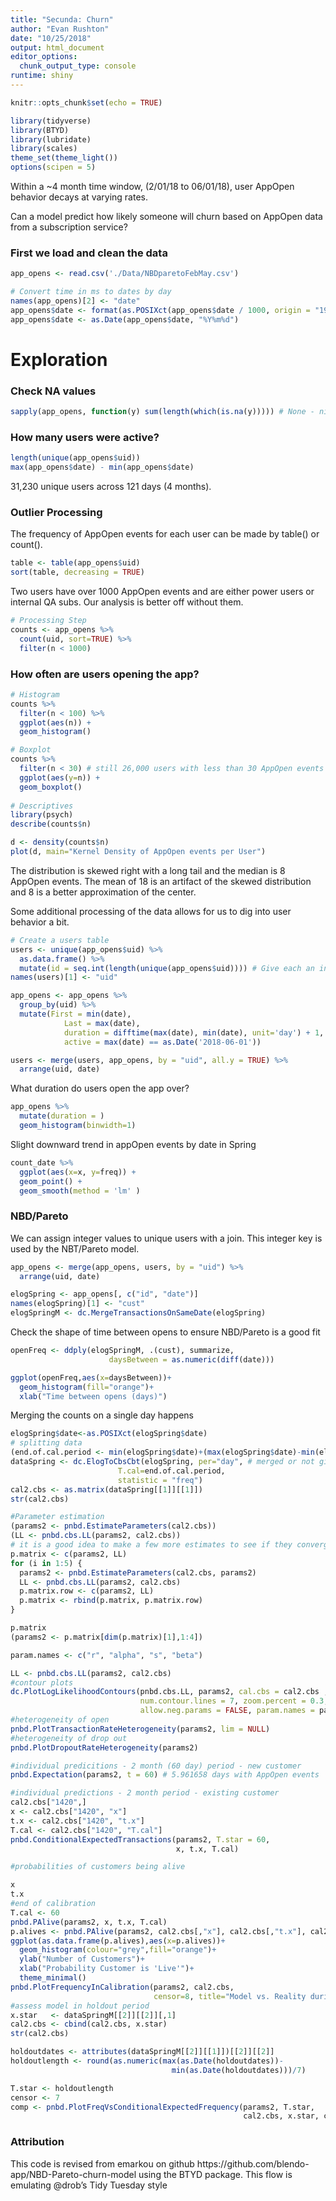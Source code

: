 ```yaml
---
title: "Secunda: Churn"
author: "Evan Rushton"
date: "10/25/2018"
output: html_document
editor_options: 
  chunk_output_type: console
runtime: shiny
---
```


```r
knitr::opts_chunk$set(echo = TRUE)
```

```r
library(tidyverse)
library(BTYD)
library(lubridate)
library(scales)
theme_set(theme_light())
options(scipen = 5)
```

Within a ~4 month time window, (2/01/18 to 06/01/18), user AppOpen behavior decays at varying rates.

Can a model predict how likely someone will churn based on AppOpen data from a subscription service?

### First we load and clean the data
```r
app_opens <- read.csv('./Data/NBDparetoFebMay.csv')

# Convert time in ms to dates by day
names(app_opens)[2] <- "date"
app_opens$date <- format(as.POSIXct(app_opens$date / 1000, origin = "1970-01-01", tz = "America/Los_Angeles"), "%Y%m%d")
app_opens$date <- as.Date(app_opens$date, "%Y%m%d")
```

# Exploration

### Check NA values
```r
sapply(app_opens, function(y) sum(length(which(is.na(y))))) # None - nice
```

### How many users were active?

```r
length(unique(app_opens$uid))
max(app_opens$date) - min(app_opens$date)
```

31,230 unique users across 121 days (4 months).

### Outlier Processing

The frequency of AppOpen events for each user can be made by table() or count().

```r
table <- table(app_opens$uid) 
sort(table, decreasing = TRUE)
```

Two users have over 1000 AppOpen events and are either power users or internal QA subs. Our analysis is better off without them.

```r
# Processing Step
counts <- app_opens %>% 
  count(uid, sort=TRUE) %>% 
  filter(n < 1000) 
```

### How often are users opening the app?

```r
# Histogram
counts %>%  
  filter(n < 100) %>% 
  ggplot(aes(n)) +
  geom_histogram()

# Boxplot
counts %>% 
  filter(n < 30) # still 26,000 users with less than 30 AppOpen events
  ggplot(aes(y=n)) +
  geom_boxplot()
  
# Descriptives
library(psych)
describe(counts$n)

d <- density(counts$n)
plot(d, main="Kernel Density of AppOpen events per User")
```

The distribution is skewed right with a long tail and the median is 8 AppOpen events. The mean of 18 is an artifact of the skewed distribution and 8 is a better approximation of the center.

Some additional processing of the data allows for us to dig into user behavior a bit.

```r
# Create a users table
users <- unique(app_opens$uid) %>% 
  as.data.frame() %>% 
  mutate(id = seq.int(length(unique(app_opens$uid)))) # Give each an integer id
names(users)[1] <- "uid"

app_opens <- app_opens %>% 
  group_by(uid) %>% 
  mutate(First = min(date),
            Last = max(date), 
            duration = difftime(max(date), min(date), unit='day') + 1,
            active = max(date) == as.Date('2018-06-01'))

users <- merge(users, app_opens, by = "uid", all.y = TRUE) %>% 
  arrange(uid, date)
```

What duration do users open the app over?

```r
app_opens %>% 
  mutate(duration = )
  geom_histogram(binwidth=1)
```


Slight downward trend in appOpen events by date in Spring

```r
count_date %>% 
  ggplot(aes(x=x, y=freq)) +
  geom_point() +
  geom_smooth(method = 'lm' )
```

### NBD/Pareto

We can assign integer values to unique users with a join. This integer key is used by the NBT/Pareto model.

```r
app_opens <- merge(app_opens, users, by = "uid") %>% 
  arrange(uid, date)
```

```r
elogSpring <- app_opens[, c("id", "date")]
names(elogSpring)[1] <- "cust"
elogSpringM <- dc.MergeTransactionsOnSameDate(elogSpring)
```

Check the shape of time between opens to ensure NBD/Pareto is a good fit

```r
openFreq <- ddply(elogSpringM, .(cust), summarize, 
                      daysBetween = as.numeric(diff(date)))

ggplot(openFreq,aes(x=daysBetween))+
  geom_histogram(fill="orange")+
  xlab("Time between opens (days)")
```

Merging the counts on a single day happens

```r
elogSpring$date<-as.POSIXct(elogSpring$date)
# splitting data
(end.of.cal.period <- min(elogSpring$date)+(max(elogSpring$date)-min(elogSpring$date))/2)
dataSpring <- dc.ElogToCbsCbt(elogSpring, per="day", # merged or not give same result
                        T.cal=end.of.cal.period,
                        statistic = "freq") 
cal2.cbs <- as.matrix(dataSpring[[1]][[1]])
str(cal2.cbs)
```

```r
#Parameter estimation
(params2 <- pnbd.EstimateParameters(cal2.cbs))
(LL <- pnbd.cbs.LL(params2, cal2.cbs))
# it is a good idea to make a few more estimates to see if they converge
p.matrix <- c(params2, LL)
for (i in 1:5) {
  params2 <- pnbd.EstimateParameters(cal2.cbs, params2)
  LL <- pnbd.cbs.LL(params2, cal2.cbs)
  p.matrix.row <- c(params2, LL)
  p.matrix <- rbind(p.matrix, p.matrix.row)
}

p.matrix
(params2 <- p.matrix[dim(p.matrix)[1],1:4])

param.names <- c("r", "alpha", "s", "beta")

LL <- pnbd.cbs.LL(params2, cal2.cbs)
#contour plots
dc.PlotLogLikelihoodContours(pnbd.cbs.LL, params2, cal.cbs = cal2.cbs , n.divs = 5,
                             num.contour.lines = 7, zoom.percent = 0.3,
                             allow.neg.params = FALSE, param.names = param.names)
#heterogeneity of open
pnbd.PlotTransactionRateHeterogeneity(params2, lim = NULL)
#heterogeneity of drop out
pnbd.PlotDropoutRateHeterogeneity(params2)

#individual predicitions - 2 month (60 day) period - new customer
pnbd.Expectation(params2, t = 60) # 5.961658 days with AppOpen events

#individual predictions - 2 month period - existing customer
cal2.cbs["1420",]
x <- cal2.cbs["1420", "x"]         
t.x <- cal2.cbs["1420", "t.x"]     
T.cal <- cal2.cbs["1420", "T.cal"]
pnbd.ConditionalExpectedTransactions(params2, T.star = 60, 
                                     x, t.x, T.cal)

#probabilities of customers being alive

x          
t.x        
#end of calibration
T.cal <- 60
pnbd.PAlive(params2, x, t.x, T.cal)
p.alives <- pnbd.PAlive(params2, cal2.cbs[,"x"], cal2.cbs[,"t.x"], cal2.cbs[,"T.cal"])
ggplot(as.data.frame(p.alives),aes(x=p.alives))+
  geom_histogram(colour="grey",fill="orange")+
  ylab("Number of Customers")+
  xlab("Probability Customer is 'Live'")+
  theme_minimal()
pnbd.PlotFrequencyInCalibration(params2, cal2.cbs, 
                                censor=8, title="Model vs. Reality during Calibration")
#assess model in holdout period
x.star   <- dataSpringM[[2]][[2]][,1]
cal2.cbs <- cbind(cal2.cbs, x.star)
str(cal2.cbs)

holdoutdates <- attributes(dataSpringM[[2]][[1]])[[2]][[2]]
holdoutlength <- round(as.numeric(max(as.Date(holdoutdates))-
                                    min(as.Date(holdoutdates)))/7)

T.star <- holdoutlength
censor <- 7 
comp <- pnbd.PlotFreqVsConditionalExpectedFrequency(params2, T.star,
                                                    cal2.cbs, x.star, censor)
```

### Attribution
This code is revised from emarkou on github https://github.com/blendo-app/NBD-Pareto-churn-model using the BTYD package. This flow is emulating @drob's Tidy Tuesday style
